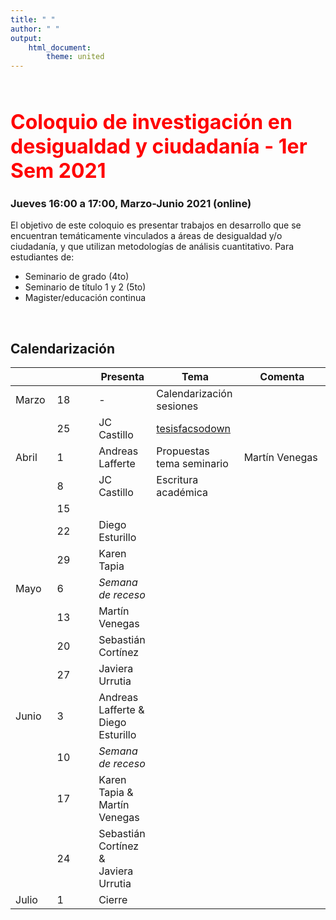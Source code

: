 ```yaml
---
title: " "
author: " "
output:
    html_document:
        theme: united
---
```


<br/>
<br/>

<b>
<font color="red" size=6>
Coloquio de investigación en desigualdad y ciudadanía - 1er Sem 2021
</b>
</font>
<br>


### Jueves 16:00  a 17:00, Marzo-Junio 2021 (online)

El objetivo de este coloquio es presentar trabajos en desarrollo que se encuentran temáticamente vinculados a áreas de desigualdad y/o ciudadanía, y que utilizan metodologías de análisis cuantitativo. Para estudiantes de:

- Seminario de grado (4to)
- Seminario de título 1 y 2 (5to)
- Magister/educación continua

<br>

## Calendarización


|             |   |  Presenta   | Tema | Comenta
|---|---|----|------|------|
| Marzo       | 18 | -  | Calendarización sesiones
|             | 25 | JC Castillo  | [tesisfacsodown](https://juancarloscastillo.github.io/tesisfacsodown/)
| Abril       |  1 | Andreas Lafferte  | Propuestas tema seminario | Martín Venegas
|             |  8 | JC Castillo | Escritura académica|
|             | 15 |  |  |
|             | 22 | Diego Esturillo | |
|             | 29 | Karen Tapia   | |
| Mayo        |  6 | _Semana de receso_
|             | 13 | Martín Venegas | |
|             | 20 | Sebastián Cortínez | |
|             | 27 | Javiera Urrutia |
| Junio       |  3 | Andreas Lafferte & <br> Diego Esturillo  |
|             | 10 | _Semana de receso_ |
|             | 17 | Karen Tapia & <br> Martín Venegas  |
|             | 24 | Sebastián Cortínez & <br> Javiera Urrutia  |
| Julio       |  1 | Cierre  |
